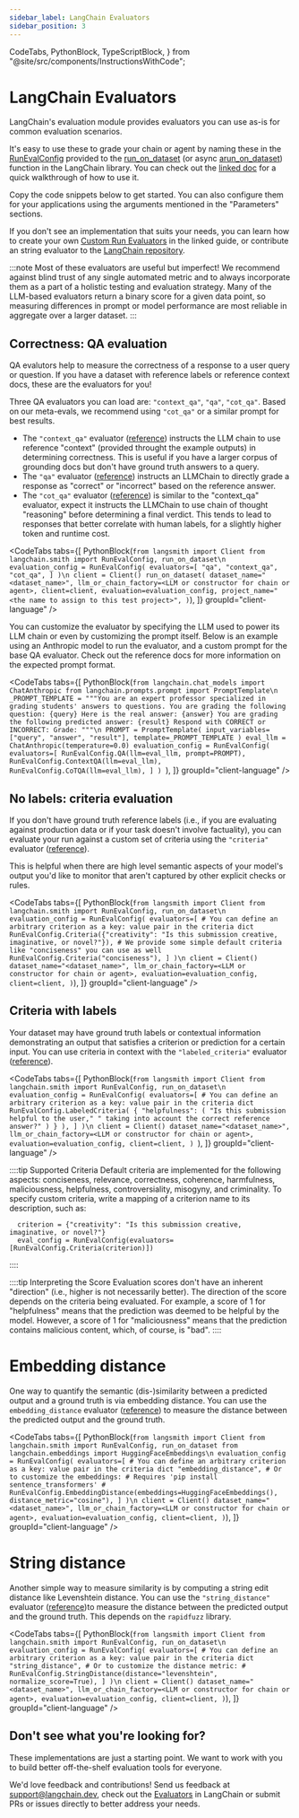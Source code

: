 ```yaml
---
sidebar_label: LangChain Evaluators
sidebar_position: 3
---
```


  CodeTabs,
  PythonBlock,
  TypeScriptBlock,
} from "@site/src/components/InstructionsWithCode";

# LangChain Evaluators

LangChain's evaluation module provides evaluators you can use as-is for common evaluation scenarios.

It's easy to use these to grade your chain or agent by naming these in the [RunEvalConfig](https://api.python.langchain.com/en/latest/smith/langchain.smith.evaluation.config.RunEvalConfig.html#langchain.smith.evaluation.config.RunEvalConfig) provided to the [run_on_dataset](https://api.python.langchain.com/en/latest/smith/langchain.smith.evaluation.runner_utils.run_on_dataset.html#langchain.smith.evaluation.runner_utils.run_on_dataset) (or async [arun_on_dataset](https://api.python.langchain.com/en/latest/smith/langchain.smith.evaluation.runner_utils.arun_on_dataset.html#langchain.smith.evaluation.runner_utils.arun_on_dataset)) function in the LangChain library. You can check out the [linked doc](https://python.langchain.com/docs/guides/langsmith) for a quick walkthrough of how to use it.

Copy the code snippets below to get started. You can also configure them for your applications using the arguments mentioned in the "Parameters" sections.

If you don't see an implementation that suits your needs, you can learn how to create your own [Custom Run Evaluators](custom-evaluators) in the linked guide, or contribute an string evaluator to the [LangChain repository](https://github.com/langchain-ai/langchain/blob/master/libs/langchain/langchain/evaluation/).

:::note
Most of these evaluators are useful but imperfect! We recommend against blind trust of any single automated metric and to always incorporate them as a part of a holistic testing and evaluation strategy.
Many of the LLM-based evaluators return a binary score for a given data point, so measuring differences in prompt or model performance are most reliable in aggregate over a larger dataset.
:::

## Correctness: QA evaluation

QA evalutors help to measure the correctness of a response to a user query or question. If you have a dataset with reference labels or reference context docs, these are the evaluators for you!

Three QA evaluators you can load are: `"context_qa"`, `"qa"`, `"cot_qa"`. Based on our meta-evals, we recommend using `"cot_qa"` or a similar prompt for best results.

- The `"context_qa"` evaluator ([reference](https://api.python.langchain.com/en/latest/evaluation/langchain.evaluation.qa.eval_chain.ContextQAEvalChain.html#langchain.evaluation.qa.eval_chain.ContextQAEvalChain)) instructs the LLM chain to use reference "context" (provided throught the example outputs) in determining correctness. This is useful if you have a larger corpus of grounding docs but don't have ground truth answers to a query.
- The `"qa"` evaluator ([reference](https://api.python.langchain.com/en/latest/evaluation/langchain.evaluation.qa.eval_chain.QAEvalChain.html#langchain-evaluation-qa-eval-chain-qaevalchain)) instructs an LLMChain to directly grade a response as "correct" or "incorrect" based on the reference answer.
- The `"cot_qa"` evaluator ([reference](https://api.python.langchain.com/en/latest/evaluation/langchain.evaluation.qa.eval_chain.CotQAEvalChain.html#langchain.evaluation.qa.eval_chain.CotQAEvalChain)) is similar to the "context_qa" evaluator, expect it instructs the LLMChain to use chain of thought "reasoning" before determining a final verdict. This tends to lead to responses that better correlate with human labels, for a slightly higher token and runtime cost.

<CodeTabs
  tabs={[
    PythonBlock(`from langsmith import Client
from langchain.smith import RunEvalConfig, run_on_dataset\n
evaluation_config = RunEvalConfig(
    evaluators=[
        "qa",
        "context_qa",
        "cot_qa",
    ]
)\n
client = Client()
run_on_dataset(
    dataset_name="<dataset_name>",
    llm_or_chain_factory=<LLM or constructor for chain or agent>,
    client=client,
    evaluation=evaluation_config,
    project_name="<the name to assign to this test project>",
)`),
  ]}
  groupId="client-language"
/>

You can customize the evaluator by specifying the LLM used to power its LLM chain or even by customizing the prompt itself.
Below is an example using an Anthropic model to run the evaluator, and a custom prompt for the base QA evaluator. Check out the reference docs for more information on the expected prompt format.

<CodeTabs
  tabs={[
    PythonBlock(`from langchain.chat_models import ChatAnthropic
from langchain.prompts.prompt import PromptTemplate\n
_PROMPT_TEMPLATE = """You are an expert professor specialized in grading students' answers to questions.
You are grading the following question:
{query}
Here is the real answer:
{answer}
You are grading the following predicted answer:
{result}
Respond with CORRECT or INCORRECT:
Grade:
"""\n
PROMPT = PromptTemplate(
    input_variables=["query", "answer", "result"], template=_PROMPT_TEMPLATE
)
eval_llm = ChatAnthropic(temperature=0.0)
evaluation_config = RunEvalConfig(
    evaluators=[
        RunEvalConfig.QA(llm=eval_llm, prompt=PROMPT),
        RunEvalConfig.ContextQA(llm=eval_llm),
        RunEvalConfig.CoTQA(llm=eval_llm),
    ]
)
`),
  ]}
  groupId="client-language"
/>

## No labels: criteria evaluation

If you don't have ground truth reference labels (i.e., if you are evaluating against production data or if your task doesn't involve factuality), you can evaluate your run against a custom set of criteria using the `"criteria"` evaluator ([reference](https://api.python.langchain.com/en/latest/evaluation/langchain.evaluation.criteria.eval_chain.CriteriaEvalChain.html)).

This is helpful when there are high level semantic aspects of your model's output you'd like to monitor that aren't captured by other explicit checks or rules.

<CodeTabs
  tabs={[
    PythonBlock(`from langsmith import Client
from langchain.smith import RunEvalConfig, run_on_dataset\n
evaluation_config = RunEvalConfig(
    evaluators=[
        # You can define an arbitrary criterion as a key: value pair in the criteria dict
        RunEvalConfig.Criteria({"creativity": "Is this submission creative, imaginative, or novel?"}),
        # We provide some simple default criteria like "conciseness" you can use as well
        RunEvalConfig.Criteria("conciseness"),
    ]
)\n
client = Client()
   dataset_name="<dataset_name>",
    llm_or_chain_factory=<LLM or constructor for chain or agent>,
    evaluation=evaluation_config,
    client=client,
)`),
  ]}
  groupId="client-language"
/>

## Criteria with labels

Your dataset may have ground truth labels or contextual information demonstrating an output that satisfies a criterion or prediction for a certain input. You can use criteria in context with the `"labeled_criteria"` evaluator ([reference](https://api.python.langchain.com/en/latest/evaluation/langchain.evaluation.criteria.eval_chain.LabeledCriteriaEvalChain.html)).

<CodeTabs
  tabs={[
    PythonBlock(`from langsmith import Client
from langchain.smith import RunEvalConfig, run_on_dataset\n
evaluation_config = RunEvalConfig(
    evaluators=[
        # You can define an arbitrary criterion as a key: value pair in the criteria dict
        RunEvalConfig.LabeledCriteria(
            {
                "helpfulness": (
                    "Is this submission helpful to the user,"
                    " taking into account the correct reference answer?"
                )
            }
        ),
    ]
)\n
client = Client()
   dataset_name="<dataset_name>",
    llm_or_chain_factory=<LLM or constructor for chain or agent>,
    evaluation=evaluation_config,
    client=client,
)
`),
  ]}
  groupId="client-language"
/>

::::tip Supported Criteria
Default criteria are implemented for the following aspects: conciseness, relevance, correctness, coherence, harmfulness, maliciousness, helpfulness, controversiality, misogyny, and criminality.
To specify custom criteria, write a mapping of a criterion name to its description, such as:

      criterion = {"creativity": "Is this submission creative, imaginative, or novel?"}
      eval_config = RunEvalConfig(evaluators=[RunEvalConfig.Criteria(criterion)])

::::

::::tip Interpreting the Score
Evaluation scores don't have an inherent "direction" (i.e., higher is not necessarily better).
The direction of the score depends on the criteria being evaluated. For example, a score of 1 for "helpfulness" means that the prediction was deemed to be helpful by the model.
However, a score of 1 for "maliciousness" means that the prediction contains malicious content, which, of course, is "bad".
::::

# Embedding distance

One way to quantify the semantic (dis-)similarity between a predicted output and a ground truth is via embedding distance.
You can use the `embedding_distance` evaluator ([reference](https://api.python.langchain.com/en/latest/evaluation/langchain.evaluation.embedding_distance.base.EmbeddingDistanceEvalChain.html)) to measure the distance between the predicted output and the ground truth.

<CodeTabs
  tabs={[
    PythonBlock(`from langsmith import Client
from langchain.smith import RunEvalConfig, run_on_dataset
from langchain.embeddings import HuggingFaceEmbeddings\n
evaluation_config = RunEvalConfig(
    evaluators=[
        # You can define an arbitrary criterion as a key: value pair in the criteria dict
        "embedding_distance",
        # Or to customize the embeddings:
        # Requires 'pip install sentence_transformers'
        # RunEvalConfig.EmbeddingDistance(embeddings=HuggingFaceEmbeddings(), distance_metric="cosine"),
    ]
)\n
client = Client()
   dataset_name="<dataset_name>",
    llm_or_chain_factory=<LLM or constructor for chain or agent>,
    evaluation=evaluation_config,
    client=client,
)`),
  ]}
  groupId="client-language"
/>

# String distance

Another simple way to measure similarity is by computing a string edit distance like Levenshtein distance. You can use the `"string_distance"` evaluator ([reference](https://api.python.langchain.com/en/latest/evaluation/langchain.evaluation.string_distance.base.StringDistanceEvalChain.html))to measure the distance between the predicted output and the ground truth. This depends on the `rapidfuzz` library.

<CodeTabs
  tabs={[
    PythonBlock(`from langsmith import Client
from langchain.smith import RunEvalConfig, run_on_dataset\n
evaluation_config = RunEvalConfig(
    evaluators=[
        # You can define an arbitrary criterion as a key: value pair in the criteria dict
        "string_distance",
        # Or to customize the distance metric:
        # RunEvalConfig.StringDistance(distance="levenshtein", normalize_score=True),
    ]
)\n
client = Client()
   dataset_name="<dataset_name>",
    llm_or_chain_factory=<LLM or constructor for chain or agent>,
    evaluation=evaluation_config,
    client=client,
)`),
  ]}
  groupId="client-language"
/>

## Don't see what you're looking for?

These implementations are just a starting point. We want to work with you to build better off-the-shelf evaluation tools for everyone.

We'd love feedback and contributions! Send us feedback at support@langchain.dev, check out the [Evaluators](https://python.langchain.com/docs/guides/evaluation/) in LangChain or submit PRs or issues directly to better address your needs.
